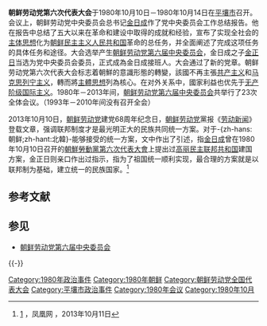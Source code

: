 '''朝鲜劳动党第六次代表大会'''于1980年10月10日－1980年10月14日在[[平壤市|平壤市]]召开。会议上，朝鲜劳动党中央委员会总书记[[金日成|金日成]]作了党中央委员会工作总结报告。他在报告中总结了五大以来在革命和建设中取得的成就和经验，宣布了实现全社会的[[主体思想|主体思想]]化为[[朝鲜民主主义人民共和国|朝鲜民主主义人民共和国]]革命的总任务，并全面阐述了完成这项任务的具体任务和途径。大会选举产生[[朝鲜劳动党第六届中央委员会|朝鲜劳动党第六届中央委员会]]，金日成之子[[金正日|金正日]]当选为党中央委员会委员，正式成為金日成接班人。大会通过了新的党章。朝鲜劳动党第六次代表大会标志着朝鮮的意識形態的轉變，該國不再主張[[共产主义|共产主义]]和[[马克思列宁主义|马克思列宁主义]]，轉而將[[主體思想|主體思想]]列為核心。在对外关系中，國家利益也优先于[[无产阶级国际主义|无产阶级国际主义]]{{sfn|Kim|1982|p=144}}。1980年－2013年间，[[朝鲜劳动党第六届中央委员会|朝鲜劳动党第六届中央委员会]]共举行了23次全体会议。（1993年－2010年间没有召开全会）

2013年10月10日，[[朝鲜劳动党|朝鲜劳动党]]建党68周年纪念日，[[朝鲜劳动党|朝鲜劳动党]]黨报《[[劳动新闻|劳动新闻]]》登载文章，强调联邦制度才是最光明正大的民族共同统一方案。对于-{zh-hans:朝鲜;zh-hant:北韓}-能够接受的统一方案，文中作出了引述，指[[金日成|金日成]]曾在1980年10月10日召开的[[朝鮮勞動黨第六次代表大會|朝鮮勞動黨第六次代表大會]]上提出过[[高丽民主联邦共和国|高丽民主联邦共和国]]建国方案，金正日则亲口作出过指示，指为了祖国统一顺利实现，最合理的方案就是以联邦制为基础，建立统一的民族国家。<ref>[http://news.ifeng.com/world/detail_2013_10/11/30241444_0.shtml朝鲜官媒：联邦制度才是最光明正大的民族统一方案] {{Wayback|url=http://news.ifeng.com/world/detail_2013_10/11/30241444_0.shtml%E6%9C%9D%E9%B2%9C%E5%AE%98%E5%AA%92%EF%BC%9A%E8%81%94%E9%82%A6%E5%88%B6%E5%BA%A6%E6%89%8D%E6%98%AF%E6%9C%80%E5%85%89%E6%98%8E%E6%AD%A3%E5%A4%A7%E7%9A%84%E6%B0%91%E6%97%8F%E7%BB%9F%E4%B8%80%E6%96%B9%E6%A1%88 |date=20190513064623 }}，凤凰网 ，2013年10月11日</ref>

== 参考文献 ==
{{Reflist}}

== 参见 ==
* [[朝鲜劳动党第六届中央委员会|朝鲜劳动党第六届中央委员会]]
{{-}}
{{朝鲜劳动党代表大会}}

{{Portal bar|朝鲜|政治}}
[[Category:1980年政治事件|Category:1980年政治事件]]
[[Category:1980年朝鲜|Category:1980年朝鲜]]
[[Category:朝鲜劳动党全国代表大会|Category:朝鲜劳动党全国代表大会]]
[[Category:平壤市政治事件|Category:平壤市政治事件]]
[[Category:1980年会议|Category:1980年会议]]
[[Category:1980年10月|Category:1980年10月]]